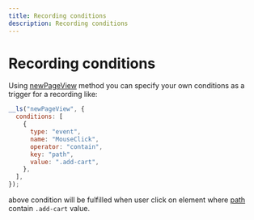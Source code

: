 ```yaml
---
title: Recording conditions
description: Recording conditions
---
```


# Recording conditions

Using [newPageView](https://livesesssion.io) method you can specify your own conditions as a trigger for a recording like:

```js
__ls("newPageView", {
  conditions: [
    {
      type: "event",
      name: "MouseClick",
      operator: "contain",
      key: "path",
      value: ".add-cart",
    },
  ],
});
```
above condition will be fulfilled when user click on element where
[path](https://livesession.io) contain `.add-cart` value.

